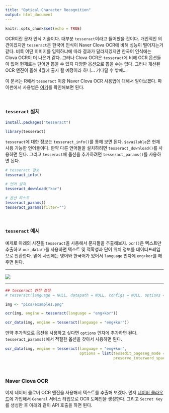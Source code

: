 ```yaml
---
title: "Optical Character Recognition"
output: html_document
---
```


```r
knitr::opts_chunk$set(echo = TRUE)
```

OCR이란 문자 인식 기술이다. 대부분 `tesseract`이라고 들어봤을 것이다. 개인적인 의견이겠지만 `tesseract`은 한국어 인식이 Naver Clova OCR에 비해 성능이 떨어지는거 같다. 비록 어떤 이미지를 입력하냐에 따라 결과가 달라지겠지만 한국어 인식에는 Clova OCR이 더 나은거 같다. 그러나 Clova OCR은 `tesseract`에 비해 OCR 옵션들이 없어 현재로는 단어만 뽑을 수 있지 다양한 옵션으로 뽑을 수는 없다. 그러나 개선된 OCR 엔진이 올해 4월에 출시 될 예정이라 하니... 기다릴 수 밖에...

이 문서는 R에서 `tesseract` 이랑 Naver Clova OCR 사용법에 대해서 알아보겠다. 파이썬에서 사용법은 [여기]()를 확인해보면 된다.

<br>  

### `tesseract` 설치

```r

install.packages("tesseract")

```


```r

library(tesseract)

```


`tesseract`에 대한 정보는 `tesseract_info()`를 통해 보면 된다. `$available`은 현재 사용 가능한 언어들이다. 만약 다른 언어들을 설치하려면 `tesseract_download()`를 사용하면 된다. 그리고 `tesseract`에 옵션을 추가하려면 `tesseract_params()`를 사용하면 된다.


```r

# tesseract 정보
tesseract_info()

# 언어 설치
tesseract_download("kor")

# 옵션 리스트
tesseract_params()
tesseract_params(filter="")

```

<br>  

### `tesseract` 예시  

예제로 아래의 사진을 `tesseract`을 사용해서 문자들을 추출해보자. `ocr()`은 텍스트만 추출하고 `ocr_data()`를 사용하면 텍스트 및 적확성과 단어 위치 정보를 데이터프레임으로 반환한다. 밑에 사진에는 영어와 한국어가 있어서 `language` 인자에 `eng+kor`를 해주면 된다.

______________________________

![](pics/example1.png)

______________________________

```r

## tesseract 엔진 설정
# tesseract(language = NULL, datapath = NULL, configs = NULL, options = NULL, cache = TRUE)

img <- "pics/example1.png"

ocr(img, engine = tesseract(language = "eng+kor"))

ocr_data(img, engine = tesseract(language = "eng+kor"))


```

만약 추가적으로 옵션을 사용하고 싶다면 `options` 인자에 추가하면 된다. `tesseract_params()`에서 적절한 옵션을 찾아서 사용하면 된다.  

```r

ocr_data(img, engine = tesseract(language = "eng+kor", 
                                 options = list(tessedit_pageseg_mode = 4,
                                                preserve_interword_spaces = 1)))

```

<br>  

### Naver Clova OCR  

이제 네이버 클로버 OCR 엔진을 사용해서 텍스트를 추출해 보겠다. 먼저 [네이버 클라우드](https://www.ncloud.com/)에 가입해서 `General` 서비스 타입으로 OCR 도메인을 생성한다. 그리고 `Secret Key`를 생성한 후 아래와 같이 API 호출을 하면 된다.

```r



```

